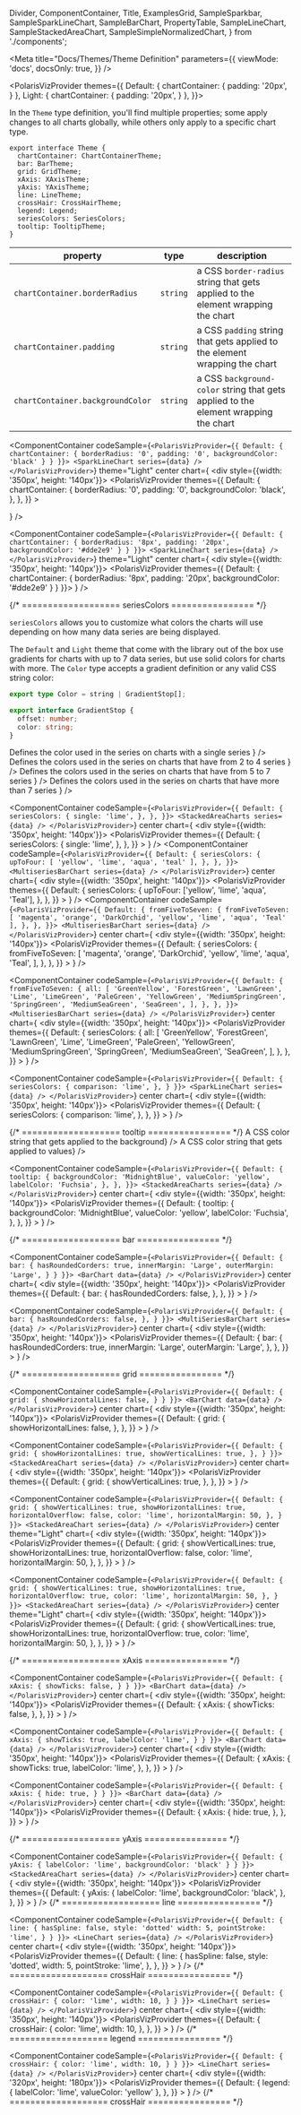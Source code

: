 
  Divider,
  ComponentContainer,
  Title,
  ExamplesGrid,
  SampleSparkbar,
  SampleSparkLineChart,
  SampleBarChart,
  PropertyTable,
  SampleLineChart,
  SampleStackedAreaChart,
  SampleSimpleNormalizedChart,
} from './components';

<Meta
  title="Docs/Themes/Theme Definition"
  parameters={{
    viewMode: 'docs',
    docsOnly: true,
  }}
/>

<PolarisVizProvider
    themes={{
      Default: {
        chartContainer: {
          padding: '20px',
        }
      },
      Light: {
        chartContainer: {
          padding: '20px',
        }
      },
    }}>

<div style={{ margin: '0 auto', maxWidth: '800px', color: 'white'}}>
<Title>✍️ Theme Definition</Title>

<p>
  In the <code>Theme</code> type definition, you'll find multiple properties;
  some apply changes to all charts globally, while others only apply to a
  specific chart type.
</p>

```tsx
export interface Theme {
  chartContainer: ChartContainerTheme;
  bar: BarTheme;
  grid: GridTheme;
  xAxis: XAxisTheme;
  yAxis: YAxisTheme;
  line: LineTheme;
  crossHair: CrossHairTheme;
  legend: Legend;
  seriesColors: SeriesColors;
  tooltip: TooltipTheme;
}
```

<Divider />
<Title type="h2">🌎 Global properties</Title>

<Title type="h3">
  <code>chartContainer</code>
</Title>

| property                                    | type                | description                                                                                    |
| ------------------------------------------- | ------------------- | ---------------------------------------------------------------------------------------------- |
| <code>chartContainer.borderRadius</code>    | <code>string</code> | a CSS <code>border-radius</code> string that gets applied to the element wrapping the chart    |
| <code>chartContainer.padding</code>         | <code>string</code> | a CSS <code>padding</code> string that gets applied to the element wrapping the chart          |
| <code>chartContainer.backgroundColor</code> | <code>string</code> | a CSS <code>background-color</code> string that gets applied to the element wrapping the chart |

<Title type="h4">Examples:</Title>

<ExamplesGrid>

<ComponentContainer
  codeSample={`
    <PolarisVizProvider={{
      Default: {
        chartContainer: {
          borderRadius: '0',
          padding: '0',
          backgroundColor: 'black'
        }
      }
    }}>
      <SparkLineChart series={data} />
    </PolarisVizProvider>
    `}
  theme="Light"
  center
  chart={
    <div style={{width: '350px', height: '140px'}}>
      <PolarisVizProvider
        themes={{
          Default: {
            chartContainer: {
              borderRadius: '0',
              padding: '0',
              backgroundColor: 'black',
            },
          },
        }}
      >
        <SampleSparkLineChart />
      </PolarisVizProvider>
    </div>
  }
/>

  <ComponentContainer
    codeSample={`
    <PolarisVizProvider={{
      Default: {
        chartContainer: {
          borderRadius: '8px',
          padding: '20px',
          backgroundColor: '#dde2e9'
        }
      }
    }}>
      <SparkLineChart series={data} />
    </PolarisVizProvider>
    `}
    theme="Light"
    center
    chart={
      <div style={{width: '350px', height: '140px'}}>
      <PolarisVizProvider themes={{
        Default: {
          chartContainer: {
            borderRadius: '8px',
            padding: '20px',
            backgroundColor: '#dde2e9'
          }
        }
      }}>
        <SampleSparkLineChart/>
    </PolarisVizProvider>
      </div>
    }
  />
</ExamplesGrid>

<Divider noLine />
<Title type="h3">
  <code>seriesColors</code>
</Title>
{/* =================== seriesColors ================ */}

`seriesColors` allows you to customize what colors the charts will use depending on how many data series are being displayed.

The `Default` and `Light` theme that come with the library out of the box use gradients for charts with up to 7 data series, but use
solid colors for charts with more. The `Color` type accepts a gradient definition or any valid CSS string color:

```ts
export type Color = string | GradientStop[];

export interface GradientStop {
  offset: number;
  color: string;
}
```

<PropertyTable global>
  <PropertyTable.Row
    property={`seriesColors.single`}
    type={'Color'}
    description={
      <>Defines the color used in the series on charts with a single series</>
    }
  />
  <PropertyTable.Row
    property={`seriesColors.upToFour`}
    type={'Color[]'}
    description={
      <>
        Defines the colors used in the series on charts that have from 2 to 4
        series
      </>
    }
  />
  <PropertyTable.Row
    property={`seriesColors.fromFiveToSeven`}
    type={'Color[]'}
    description={
      <>
        Defines the colors used in the series on charts that have from 5 to 7
        series
      </>
    }
  />
  <PropertyTable.Row
    property={`seriesColors.all`}
    type={'Color[]'}
    description={
      <>
        Defines the colors used in the series on charts that have more than 7
        series
      </>
    }
  />
  <PropertyTable.Row
    property="seriesColors.comparison"
    type={'string'}
    description="CSS color string used when DataSeries.isComparison is true"
  />
</PropertyTable>

<Title type="h4">Examples:</Title>

<ExamplesGrid>

<ComponentContainer
  codeSample={`
    <PolarisVizProvider={{
      Default: {
        seriesColors: {
          single: 'lime',
        },
      },
    }}>
    <StackedAreaCharts series={data} />
  </PolarisVizProvider>
    `}
  center
  chart={
    <div style={{width: '350px', height: '140px'}}>
      <PolarisVizProvider
        themes={{
          Default: {
            seriesColors: {
              single: 'lime',
            },
          },
        }}
      >
        <SampleStackedAreaChart seriesLength={1} />
      </PolarisVizProvider>
    </div>
  }
/>
<ComponentContainer
  codeSample={`
    <PolarisVizProvider={{
      Default: {
        seriesColors: {
          upToFour: [
            'yellow',
            'lime',
            'aqua',
            'teal'
          ],
        },
      },
    }}>
    <MultiseriesBarChart series={data} />
  </PolarisVizProvider>
    `}
  center
  chart={
    <div style={{width: '350px', height: '140px'}}>
      <PolarisVizProvider
        themes={{
          Default: {
            seriesColors: {
              upToFour: ['yellow', 'lime', 'aqua', 'Teal'],
            },
          },
        }}
      >
        <SampleBarChart seriesLength={4} />
      </PolarisVizProvider>
    </div>
  }
/>
<ComponentContainer
  codeSample={`
    <PolarisVizProvider={{
      Default: {
        fromFiveToSeven: {
          fromFiveToSeven: [
            'magenta',
            'orange',
            'DarkOrchid',
            'yellow',
            'lime',
            'aqua',
            'Teal'
          ],
        },
      },
    }}>
    <MultiseriesBarChart series={data} />
  </PolarisVizProvider>
    `}
  center
  chart={
    <div style={{width: '350px', height: '140px'}}>
      <PolarisVizProvider
        themes={{
          Default: {
            seriesColors: {
              fromFiveToSeven: [
                'magenta',
                'orange',
                'DarkOrchid',
                'yellow',
                'lime',
                'aqua',
                'Teal',
              ],
            },
          },
        }}
      >
        <SampleBarChart seriesLength={7} />
      </PolarisVizProvider>
    </div>
  }
/>

<ComponentContainer
  codeSample={`
    <PolarisVizProvider={{
      Default: {
        fromFiveToSeven: {
          all: [
            'GreenYellow',
            'ForestGreen',
            'LawnGreen',
            'Lime',
            'LimeGreen',
            'PaleGreen',
            'YellowGreen',
            'MediumSpringGreen',
            'SpringGreen',
            'MediumSeaGreen',
            'SeaGreen',
          ],
        },
      },
    }}>
    <MultiseriesBarChart series={data} />
  </PolarisVizProvider>
    `}
  center
  chart={
    <div style={{width: '350px', height: '140px'}}>
      <PolarisVizProvider
        themes={{
          Default: {
            seriesColors: {
              all: [
                'GreenYellow',
                'ForestGreen',
                'LawnGreen',
                'Lime',
                'LimeGreen',
                'PaleGreen',
                'YellowGreen',
                'MediumSpringGreen',
                'SpringGreen',
                'MediumSeaGreen',
                'SeaGreen',
              ],
            },
          },
        }}
      >
        <SampleBarChart seriesLength={11} />
      </PolarisVizProvider>
    </div>
  }
/>

<ComponentContainer
  codeSample={`
    <PolarisVizProvider={{
      Default: {
        seriesColors: {
          comparison: 'lime',
        },
      }
    }}>
    <SparkLineChart series={data} />
  </PolarisVizProvider>
    `}
  center
  chart={
    <div style={{width: '350px', height: '140px'}}>
      <PolarisVizProvider
        themes={{
          Default: {
            seriesColors: {
              comparison: 'lime',
            },
          },
        }}
      >
        <SampleSparkLineChart />
      </PolarisVizProvider>
    </div>
  }
/>

</ExamplesGrid>
<Divider noLine />

<Title type="h3">
  <code>tooltip</code>
</Title>
{/* =================== tooltip ================ */}

<PropertyTable global>
  <PropertyTable.Row
    property={`tooltip.backgroundColor`}
    type={'string'}
    description={<>A CSS color string that gets applied to the background</>}
  />
  <PropertyTable.Row
    property={`tooltip.valueColor`}
    type={'string'}
    description={<>A CSS color string that gets applied to values</>}
  />
</PropertyTable>

<Title type="h4">Examples:</Title>

<ExamplesGrid>

<ComponentContainer
  codeSample={`
    <PolarisVizProvider={{
      Default: {
        tooltip: {
          backgroundColor: 'MidnightBlue',
          valueColor: 'yellow',
          labelColor: 'Fuchsia',
        },
      },
    }}>
    <StackedAreaCharts series={data} />
  </PolarisVizProvider>
    `}
  center
  chart={
    <div style={{width: '350px', height: '140px'}}>
      <PolarisVizProvider
        themes={{
          Default: {
            tooltip: {
              backgroundColor: 'MidnightBlue',
              valueColor: 'yellow',
              labelColor: 'Fuchsia',
            },
          },
        }}
      >
        <SampleBarChart />
      </PolarisVizProvider>
    </div>
  }
/>

</ExamplesGrid>

<Divider />
<Title type="h2">📍 Local properties</Title>
{/* =================== bar ================ */}
<Title type="h3">
  <code>bar</code>
</Title>

<PropertyTable>
  <PropertyTable.Row
    property="bar.hasRoundedCorners"
    type="boolean"
    description="determines whether the bar should have sharp or round corners"
    chartsAffected={[
      'BarChart',
      'MultiSeriesBarChart',
      'SimpleNormalizedChart',
    ]}
  />
  <PropertyTable.Row
    property="bar.innerMargin"
    type={['"Small"', '"Medium"', '"Large"', '"None"']}
    description="determines how big the gaps between bars should be"
    chartsAffected={['BarChart']}
  />
  <PropertyTable.Row
    property="bar.outerMargin"
    type={['"Small"', '"Medium"', '"Large"', '"None"']}
    description="determines how big the gaps from the left edge of the chart until the
        first bar, and the right edge until the last bar should be"
    chartsAffected={['BarChart']}
  />
</PropertyTable>

<Title type="h4">Examples:</Title>

<ExamplesGrid>

<ComponentContainer
  codeSample={`
    <PolarisVizProvider={{
      Default: {
        bar: {
          hasRoundedCorders: true,
          innerMargin: 'Large',
          outerMargin: 'Large',
        }
      }
    }}>
      <BarChart data={data} />
    </PolarisVizProvider>
    `}
  center
  chart={
    <div style={{width: '350px', height: '140px'}}>
      <PolarisVizProvider
        themes={{
          Default: {
            bar: {
              hasRoundedCorders: false,
            },
          },
        }}
      >
        <SampleBarChart />
      </PolarisVizProvider>
    </div>
  }
/>

<ComponentContainer
  codeSample={`
    <PolarisVizProvider={{
      Default: {
        bar: {
          hasRoundedCorders: false,
        },
      }
    }}>
      <MultiSeriesBarChart series={data} />
    </PolarisVizProvider>
    `}
  center
  chart={
    <div style={{width: '350px', height: '140px'}}>
      <PolarisVizProvider
        themes={{
          Default: {
            bar: {
              hasRoundedCorders: true,
              innerMargin: 'Large',
              outerMargin: 'Large',
            },
          },
        }}
      >
        <SampleBarChart />
      </PolarisVizProvider>
    </div>
  }
/>

</ExamplesGrid>
<Divider noLine/>
{/* =================== grid ================ */}
<Title type="h3">
  <code>grid</code>
</Title>

<PropertyTable>
  <PropertyTable.Row
    property="grid.showHorizontalLines"
    type="boolean"
    description="determines whether or not to show horizontal grid lines"
    chartsAffected={['BarChart', 'LineChart', 'MultiSeriesBarChart']}
  />
  <PropertyTable.Row
    property="grid.showVerticalLines"
    type="boolean"
    description="determines whether or not to show vertical grid lines"
    chartsAffected={['StackedAreaChart', 'LineChart']}
  />
  <PropertyTable.Row
    property="grid.horizontalOverflow"
    type="boolean"
    description="determines whether or not to extend the grid horizontally to the edge of the chart"
    chartsAffected={['BarChart', 'LineChart', 'MultiSeriesBarChart']}
  />
  <PropertyTable.Row
    property="grid.color"
    type="string"
    description="a CSS color string that gets applied to the grid lines"
    chartsAffected={[
      'BarChart',
      'LineChart',
      'MultiSeriesBarChart',
      'StackedAreaChart',
    ]}
  />
  <PropertyTable.Row
    property="grid.horizontalMargin"
    type="number"
    description="the number of pixels between the left and right edges of the grid and the edges of the chart container"
    chartsAffected={[
      'BarChart',
      'LineChart',
      'MultiSeriesBarChart',
      'StackedAreaChart',
    ]}
  />
</PropertyTable>

<Title type="h4">Examples:</Title>

<ExamplesGrid>

<ComponentContainer
  codeSample={`
    <PolarisVizProvider={{
      Default: {
        grid: {
          showHorizontalLines: false,
        }
      }
    }}>
      <BarChart data={data} />
    </PolarisVizProvider>
    `}
  center
  chart={
    <div style={{width: '350px', height: '140px'}}>
      <PolarisVizProvider
        themes={{
          Default: {
            grid: {
              showHorizontalLines: false,
            },
          },
        }}
      >
        <SampleBarChart />
      </PolarisVizProvider>
    </div>
  }
/>

<ComponentContainer
  codeSample={`
    <PolarisVizProvider={{
      Default: {
        grid: {
          showHorizontalLines: true,
          showVerticalLines: true,
        },
      }
    }}>
      <StackedAreaChart series={data} />
    </PolarisVizProvider>
    `}
  center
  chart={
    <div style={{width: '350px', height: '140px'}}>
      <PolarisVizProvider
        themes={{
          Default: {
            grid: {
              showVerticalLines: true,
            },
          },
        }}
      >
        <SampleStackedAreaChart />
      </PolarisVizProvider>
    </div>
  }
/>

<ComponentContainer
  codeSample={`
    <PolarisVizProvider={{
      Default: {
        grid: {
          showVerticalLines: true,
          showHorizontalLines: true,
          horizontalOverflow: false,
          color: 'lime',
          horizontalMargin: 50,
        },
      }
    }}>
      <StackedAreaChart series={data} />
    </PolarisVizProvider>
    `}
  center
  theme="Light"
  chart={
    <div style={{width: '350px', height: '140px'}}>
      <PolarisVizProvider
        themes={{
          Default: {
            grid: {
              showVerticalLines: true,
              showHorizontalLines: true,
              horizontalOverflow: false,
              color: 'lime',
              horizontalMargin: 50,
            },
          },
        }}
      >
        <SampleLineChart />
      </PolarisVizProvider>
    </div>
  }
/>

<ComponentContainer
  codeSample={`
    <PolarisVizProvider={{
      Default: {
        grid: {
          showVerticalLines: true,
          showHorizontalLines: true,
          horizontalOverflow: true,
          color: 'lime',
          horizontalMargin: 50,
        },
      }
    }}>
      <StackedAreaChart series={data} />
    </PolarisVizProvider>
    `}
  center
  theme="Light"
  chart={
    <div style={{width: '350px', height: '140px'}}>
      <PolarisVizProvider
        themes={{
          Default: {
            grid: {
              showVerticalLines: true,
              showHorizontalLines: true,
              horizontalOverflow: true,
              color: 'lime',
              horizontalMargin: 50,
            },
          },
        }}
      >
        <SampleLineChart />
      </PolarisVizProvider>
    </div>
  }
/>

</ExamplesGrid>
{/* =================== xAxis ================ */}
<Divider noLine/>
<Title type="h3">
  <code>xAxis</code>
</Title>

<PropertyTable>
  <PropertyTable.Row
    property="xAxis.showTicks"
    type="boolean"
    description="determines wether or not to show the ticks vertical lines indicating the labels on the X Axis"
    chartsAffected={[
      'BarChart',
      'LineChart',
      'MultiSeriesBarChart',
      'StackedAreaChart',
    ]}
  />
  <PropertyTable.Row
    property="xAxis.labelColor"
    type="string"
    description="a CSS color string applied to the labels on the X Axis"
    chartsAffected={[
      'BarChart',
      'LineChart',
      'MultiSeriesBarChart',
      'StackedAreaChart',
    ]}
  />
  <PropertyTable.Row
    property="xAxis.hide"
    type="boolean"
    z
    description="determines wether or not to show the X Axis"
    chartsAffected={[
      'BarChart',
      'LineChart',
      'MultiSeriesBarChart',
      'StackedAreaChart',
    ]}
  />
</PropertyTable>

<Title type="h4">Examples:</Title>

<ExamplesGrid>

<ComponentContainer
  codeSample={`
    <PolarisVizProvider={{
      Default: {
        xAxis: {
          showTicks: false,
        }
      }
    }}>
      <BarChart data={data} />
    </PolarisVizProvider>
    `}
  center
  chart={
    <div style={{width: '350px', height: '140px'}}>
      <PolarisVizProvider
        themes={{
          Default: {
            xAxis: {
              showTicks: false,
            },
          },
        }}
      >
        <SampleBarChart />
      </PolarisVizProvider>
    </div>
  }
/>

<ComponentContainer
  codeSample={`
    <PolarisVizProvider={{
      Default: {
        xAxis: {
          showTicks: true,
          labelColor: 'lime',
        }
      }
    }}>
      <BarChart data={data} />
    </PolarisVizProvider>
    `}
  center
  chart={
    <div style={{width: '350px', height: '140px'}}>
      <PolarisVizProvider
        themes={{
          Default: {
            xAxis: {
              showTicks: true,
              labelColor: 'lime',
            },
          },
        }}
      >
        <SampleBarChart />
      </PolarisVizProvider>
    </div>
  }
/>

<ComponentContainer
  codeSample={`
    <PolarisVizProvider={{
      Default: {
        xAxis: {
          hide: true,
        }
      }
    }}>
      <BarChart data={data} />
    </PolarisVizProvider>
    `}
  center
  chart={
    <div style={{width: '350px', height: '140px'}}>
      <PolarisVizProvider
        themes={{
          Default: {
            xAxis: {
              hide: true,
            },
          },
        }}
      >
        <SampleBarChart />
      </PolarisVizProvider>
    </div>
  }
/>

</ExamplesGrid>
{/* =================== yAxis ================ */}
<Divider noLine/>
<Title type="h3">
  <code>yAxis</code>
</Title>

<PropertyTable>
  <PropertyTable.Row
    property="yAxis.labelColor"
    type="string"
    description="a CSS color string applied to the labels on the Y Axis"
    chartsAffected={[
      'BarChart',
      'LineChart',
      'MultiSeriesBarChart',
      'StackedAreaChart',
    ]}
  />
  <PropertyTable.Row
    property="yAxis.backgroundColor"
    type="string"
    description="a CSS color string applied to the label backgrounds on the Y Axis"
    chartsAffected={[
      'BarChart',
      'LineChart',
      'MultiSeriesBarChart',
      'StackedAreaChart',
    ]}
  />
</PropertyTable>

<Title type="h4">Examples:</Title>

<ExamplesGrid>

<ComponentContainer
  codeSample={`
    <PolarisVizProvider={{
      Default: {
        yAxis: {
          labelColor: 'lime',
          backgroundColor: 'black'
        }
      }
    }}>
      <StackedAreaChart series={data} />
    </PolarisVizProvider>
    `}
  center
  chart={
    <div style={{width: '350px', height: '140px'}}>
      <PolarisVizProvider
        themes={{
          Default: {
            yAxis: {
              labelColor: 'lime',
              backgroundColor: 'black',
            },
          },
        }}
      >
        <SampleStackedAreaChart />
      </PolarisVizProvider>
    </div>
  }
/>
</ExamplesGrid>
{/* =================== line ================ */}
<Divider noLine />
<Title type="h3">
  <code>line</code>
</Title>

<PropertyTable>
  <PropertyTable.Row
    property="line.sparkArea"
    type="string"
    description="a CSS color string applied to the area under the line of Sparklines"
    chartsAffected={['SparkLineChart']}
  />
  <PropertyTable.Row
    property="line.hasSpline"
    type="boolean"
    description="determines wether or not to use curved lines"
    chartsAffected={['LineChart', 'StackedAreaChart', 'SparkLineChart']}
  />
  <PropertyTable.Row
    property="line.style"
    type={['"solid"', '"dashed"', '"dotted"']}
    description="determines wether or not to use curved lines"
    chartsAffected={['LineChart', 'SparkLineChart']}
  />
  <PropertyTable.Row
    property="line.hasPoint"
    type={'boolean'}
    description="determines wether or not to show a circle at the end of the line. Does not get applied on non-solid lines"
    chartsAffected={['SparkLineChart']}
  />
  <PropertyTable.Row
    property="line.width"
    type={'number'}
    description="Value in pixels used to determine the thickness of series lines"
    chartsAffected={['LineChart', 'StackedAreaChart']}
  />
  <PropertyTable.Row
    property="line.pointStroke"
    type={'string'}
    description="CSS color string used on the stroke around the point displayed when hovering the chart"
    chartsAffected={['LineChart', 'StackedAreaChart']}
  />
</PropertyTable>

<Title type="h4">Examples:</Title>

<ExamplesGrid>

<ComponentContainer
  codeSample={`
    <PolarisVizProvider={{
      Default: {
        line: {
          hasSpline: false,
          style: 'dotted'
          width: 5,
          pointStroke: 'lime',
        }
      }
    }}>
    <LineChart series={data} />
  </PolarisVizProvider>
    `}
  center
  chart={
    <div style={{width: '350px', height: '140px'}}>
      <PolarisVizProvider
        themes={{
          Default: {
            line: {
              hasSpline: false,
              style: 'dotted',
              width: 5,
              pointStroke: 'lime',
            },
          },
        }}
      >
        <SampleLineChart />
      </PolarisVizProvider>
    </div>
  }
/>
</ExamplesGrid>
{/* =================== crossHair ================ */}
<Divider noLine />
<Title type="h3">
  <code>crossHair</code>
</Title>

<PropertyTable>
  <PropertyTable.Row
    property="crossHair.color"
    type="string"
    description="a CSS color string applied to crosshair displayed when hovering charts"
    chartsAffected={['LineChart', 'StackedAreaChart']}
  />
  <PropertyTable.Row
    property="crossHair.width"
    type="number"
    description="determines how thick the crosshair displayed when hovering charts should be"
    chartsAffected={['LineChart', 'StackedAreaChart']}
  />
</PropertyTable>

<Title type="h4">Examples:</Title>

<ExamplesGrid>

<ComponentContainer
  codeSample={`
    <PolarisVizProvider={{
      Default: {
        crossHair: {
          color: 'lime',
          width: 10,
        }
      }
    }}>
    <LineChart series={data} />
  </PolarisVizProvider>
    `}
  center
  chart={
    <div style={{width: '350px', height: '140px'}}>
      <PolarisVizProvider
        themes={{
          Default: {
            crossHair: {
              color: 'lime',
              width: 10,
            },
          },
        }}
      >
        <SampleLineChart />
      </PolarisVizProvider>
    </div>
  }
/>
</ExamplesGrid>
{/* =================== legend ================ */}
<Divider noLine />
<Title type="h3">
  <code>legend</code>
</Title>

<PropertyTable>
  <PropertyTable.Row
    property="legend.labelColor"
    type="string"
    description="a CSS color string applied to the labels in legends"
    chartsAffected={['SimpleNormalizedChart', 'Legend']}
  />
  <PropertyTable.Row
    property="legend.labelColor"
    type="string"
    description="a CSS color string applied to the values in legends"
    chartsAffected={['SimpleNormalizedChart', 'Legend']}
  />
  <PropertyTable.Row
    property="legend.trendIndicator"
    type={`{positive: string; negative: string; neutral: string}`}
    description="an object describing the colors to be used in the chevrons that indicate positive, negative and neutral trends "
    chartsAffected={['SimpleNormalizedChart', 'Legend']}
  />
</PropertyTable>

<Title type="h4">Examples:</Title>

<ExamplesGrid>

<ComponentContainer
  codeSample={`
    <PolarisVizProvider={{
      Default: {
        crossHair: {
          color: 'lime',
          width: 10,
        }
      }
    }}>
    <LineChart series={data} />
  </PolarisVizProvider>
    `}
  center
  chart={
    <div style={{width: '320px', height: '180px'}}>
      <PolarisVizProvider
        themes={{
          Default: {
            legend: {
              labelColor: 'lime',
              valueColor: 'yellow'
            },
          },
        }}
      >
        <SampleSimpleNormalizedChart />
      </PolarisVizProvider>
    </div>
  }
/>
</ExamplesGrid>
{/* =================== crossHair ================ */}
</div>
</PolarisVizProvider>
